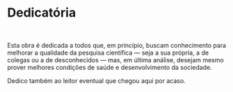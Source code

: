 # Dedicatória {#dedicatoria .unnumbered}

```{=latex}
\markboth{}{}
```

<br>

Esta obra é dedicada a todos que, em princípio, buscam conhecimento para melhorar a qualidade da pesquisa científica --- seja a sua própria, a de colegas ou a de desconhecidos --- mas, em última análise, desejam mesmo prover melhores condições de saúde e desenvolvimento da sociedade.

Dedico também ao leitor eventual que chegou aqui por acaso.

<br>
